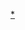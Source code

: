 {{Navbox
|name = Shamarpas
|image = 
|title =[[夏瑪巴|{{color|#FFD700|夏瑪巴}}]]
|titlestyle = background:#B00760;color:#FFD700;
|listclass = hlist
|state={{{state|autocollapse}}}

|list1 = [[第一世夏瑪巴·杜松虔巴|1 札巴辛給]]{{to}}[[第二世夏瑪巴·卡卻旺波|2 卡卻旺波]]{{to}}[[第三世夏瑪巴·丘帕耶些|3 丘帕耶些]]{{to}}[[第四世夏瑪巴·卻扎益西|4 卻扎益西]]{{to}}[[第五世夏瑪巴·袞秋顏拉|5 袞秋顏拉]]{{to}}[[第六世夏瑪巴·確吉旺秋|6 確吉旺秋]]{{to}}[[第七世夏瑪巴·益西寧波|7 益西寧波]]{{to}}[[第八世夏瑪巴·帕千確吉頓竹|8 帕千確吉頓竹]]{{to}}[[第九世夏瑪巴·昆秋給威炯奈|9 昆秋給威炯奈]]{{to}}[[第十世夏玛巴·却朱嘉措|10 米龐卻朱嘉措]]{{to}}11 ''未認證''{{to}}[[第十二世夏瑪巴·塔謝蔣揚|12 塔謝蔣揚]]{{to}}[[第十三世夏瑪巴·聽列袞秋|13 聽列袞秋]]{{to}}[[第十四世夏瑪巴·米龐確吉羅佐|14 米龐確吉羅佐]]
}}<noinclude>
[[Category:夏瑪巴|*]]
</noinclude>